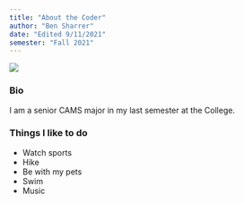 ```yaml
---
title: "About the Coder"
author: "Ben Sharrer"
date: "Edited 9/11/2021"
semester: "Fall 2021"
---
```


![](https://drive.google.com/file/d/1E9r_7WKNuUUDxdl0PskE8cu5H51Sfkiz/view?usp=sharing)

### Bio 

I am a senior CAMS major in my last semester at the College. 

### Things I like to do

+ Watch sports
+ Hike
+ Be with my pets
+ Swim
+ Music

